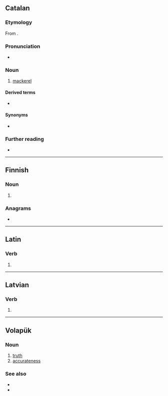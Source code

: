 ==Catalan==

===Etymology===
From {{inh|ca|la|variātus}}.

===Pronunciation===
* {{ca-IPA}}

===Noun===
{{ca-noun|m}}

# [[mackerel]]

====Derived terms====
* {{l|ca|verat volador}}

====Synonyms====
* {{l|ca|cavalla}}

===Further reading===
* {{R:IEC2}}

{{c|ca|Scombroids}}

----

==Finnish==

===Noun===
{{head|fi|noun form}}

# {{infl of|fi|verka||nom|p}}

===Anagrams===
* {{anagrams|fi|a=aertv|arvet|tarve|terva|varte|verta}}

----

==Latin==

===Verb===
{{la-verb-form|vērat}}

# {{inflection of|la|vērō||3|s|pres|act|ind}}

----

==Latvian==

===Verb===
{{head|lv|verb form}}

# {{lv-inflection of|vērt|2nd|p|prs|ind|v}}

----

==Volapük==

===Noun===
{{head|vo|noun}}

# [[truth]]
# [[accurateness]]

===See also===
* {{l|vo|ver}}
* {{l|vo|velat}}